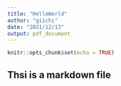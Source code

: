 ```yaml
---
title: "HelloWorld"
author: "giichi"
date: "2021/12/13"
output: pdf_document
---
```


```r
knitr::opts_chunk$set(echo = TRUE)
```

## Thsi is a markdown file

